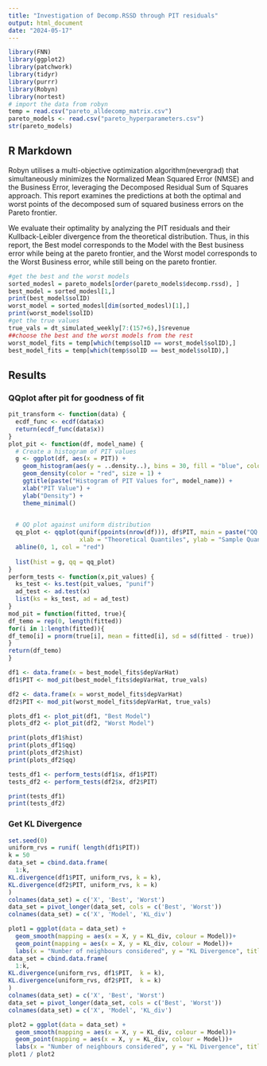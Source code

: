 ---
title: "Investigation of Decomp.RSSD through PIT residuals"
output: html_document
date: "2024-05-17"
---

```{r setup, include=FALSE}
library(FNN)
library(ggplot2)
library(patchwork)
library(tidyr)
library(purrr)
library(Robyn)
library(nortest)
# import the data from robyn
temp = read.csv("pareto_alldecomp_matrix.csv")
pareto_models <- read.csv("pareto_hyperparameters.csv")
str(pareto_models)
```

## R Markdown

Robyn utilises a multi-objective optimization algorithm(nevergrad) that simultaneously minimizes the Normalized Mean Squared Error (NMSE) and the Business Error, leveraging the Decomposed Residual Sum of Squares approach. This report examines the predictions at both the optimal and worst points of the decomposed sum of squared business errors on the Pareto frontier. 

We evaluate their optimality by analyzing the PIT residuals and their Kullback-Leibler divergence from the theoretical distribution. Thus, in this report, the Best model corresponds to the Model with the Best business error while being at the pareto frontier, and the Worst model corresponds to the Worst Business error, while still being on the pareto frontier.

```{r choice}
#get the best and the worst models
sorted_modesl = pareto_models[order(pareto_models$decomp.rssd), ]
best_model = sorted_modesl[1,]
print(best_model$solID)
worst_model = sorted_modesl[dim(sorted_modesl)[1],]
print(worst_model$solID)
#get the true values
true_vals = dt_simulated_weekly[7:(157+6),]$revenue
##choose the best and the worst models from the rest
worst_model_fits = temp[which(temp$solID == worst_model$solID),]
best_model_fits = temp[which(temp$solID == best_model$solID),]
```

## Results

### QQplot after pit for goodness of fit

```{r}
pit_transform <- function(data) {
  ecdf_func <- ecdf(data$x)
  return(ecdf_func(data$x))
}
plot_pit <- function(df, model_name) {
  # Create a histogram of PIT values
  g <- ggplot(df, aes(x = PIT)) +
    geom_histogram(aes(y = ..density..), bins = 30, fill = "blue", color = "black", alpha = 0.7) +
    geom_density(color = "red", size = 1) +
    ggtitle(paste("Histogram of PIT Values for", model_name)) +
    xlab("PIT Value") +
    ylab("Density") +
    theme_minimal()

  
  # QQ plot against uniform distribution
  qq_plot <- qqplot(qunif(ppoints(nrow(df))), df$PIT, main = paste("QQ Plot of PIT Values for", model_name),
                    xlab = "Theoretical Quantiles", ylab = "Sample Quantiles", pch = 19, col = "blue")
  abline(0, 1, col = "red")
  
  list(hist = g, qq = qq_plot)
}
perform_tests <- function(x,pit_values) {
  ks_test <- ks.test(pit_values, "punif")
  ad_test <- ad.test(x)
  list(ks = ks_test, ad = ad_test)
}
mod_pit = function(fitted, true){
df_temo = rep(0, length(fitted))
for(i in 1:length(fitted)){
df_temo[i] = pnorm(true[i], mean = fitted[i], sd = sd(fitted - true))
}
return(df_temo)
}

df1 <- data.frame(x = best_model_fits$depVarHat)
df1$PIT <- mod_pit(best_model_fits$depVarHat, true_vals)

df2 <- data.frame(x = worst_model_fits$depVarHat)
df2$PIT <- mod_pit(worst_model_fits$depVarHat, true_vals)

plots_df1 <- plot_pit(df1, "Best Model")
plots_df2 <- plot_pit(df2, "Worst Model")

print(plots_df1$hist)
print(plots_df1$qq)
print(plots_df2$hist)
print(plots_df2$qq)

tests_df1 <- perform_tests(df1$x, df1$PIT)
tests_df2 <- perform_tests(df2$x, df2$PIT)

print(tests_df1)
print(tests_df2)

```

### Get KL Divergence

```{r}
set.seed(0)
uniform_rvs = runif( length(df1$PIT))
k = 50
data_set = cbind.data.frame(
  1:k,
KL.divergence(df1$PIT, uniform_rvs, k = k),
KL.divergence(df2$PIT, uniform_rvs, k = k)
)
colnames(data_set) = c('X', 'Best', 'Worst')
data_set = pivot_longer(data_set, cols = c('Best', 'Worst'))
colnames(data_set) = c('X', 'Model', 'KL_div')

plot1 = ggplot(data = data_set) +
  geom_smooth(mapping = aes(x = X, y = KL_div, colour = Model))+
  geom_point(mapping = aes(x = X, y = KL_div, colour = Model))+
  labs(x = "Number of neighbours considered", y = "KL Divergence", title = "KL Divergence of Best and Worst Model Fits(Theoretical dist as reference)") 
data_set = cbind.data.frame(
  1:k,
KL.divergence(uniform_rvs, df1$PIT,  k = k),
KL.divergence(uniform_rvs, df2$PIT,  k = k)
)
colnames(data_set) = c('X', 'Best', 'Worst')
data_set = pivot_longer(data_set, cols = c('Best', 'Worst'))
colnames(data_set) = c('X', 'Model', 'KL_div')

plot2 = ggplot(data = data_set) +
  geom_smooth(mapping = aes(x = X, y = KL_div, colour = Model))+
  geom_point(mapping = aes(x = X, y = KL_div, colour = Model))+
  labs(x = "Number of neighbours considered", y = "KL Divergence", title = "KL Divergence of Best and Worst Model Fits(Theoretical dist as target)") 
plot1 / plot2
```